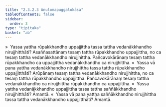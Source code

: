 ```yaml
---
title: "2.3.2.3 Anulomapuggalokāsa"
tableOfContents: false
sidebar:
  order: 3
type: "tipitaka"
basket: "ab"
---
```



<DynamicBreadcrumb />

<Division number="168">

<Paragraph number="856">
»  Yassa yattha rūpakkhandho uppajjittha tassa tattha vedanākkhandho nirujjhitthāti?
</Paragraph>

<Paragraph number="857">
Asaññasattānaṃ tesaṃ tattha rūpakkhandho uppajjittha, no ca tesaṃ tattha vedanākkhandho nirujjhittha. Pañcavokārānaṃ tesaṃ tattha rūpakkhandho ca uppajjittha vedanākkhandho ca nirujjhittha.
</Paragraph>

<Paragraph number="858">
«  Yassa vā pana yattha vedanākkhandho nirujjhittha tassa tattha rūpakkhandho uppajjitthāti?
</Paragraph>

<Paragraph number="859">
Arūpānaṃ tesaṃ tattha vedanākkhandho nirujjhittha, no ca tesaṃ tattha rūpakkhandho uppajjittha. Pañcavokārānaṃ tesaṃ tattha vedanākkhandho ca nirujjhittha rūpakkhandho ca uppajjittha.
</Paragraph>

</Division>
<Division number="169">

<Paragraph number="860">
»  Yassa yattha vedanākkhandho uppajjittha tassa tattha saññākkhandho nirujjhitthāti? Āmantā.
</Paragraph>

<Paragraph number="861">
«  Yassa vā pana yattha saññākkhandho nirujjhittha tassa tattha vedanākkhandho uppajjitthāti? Āmantā.
</Paragraph>
</Division>